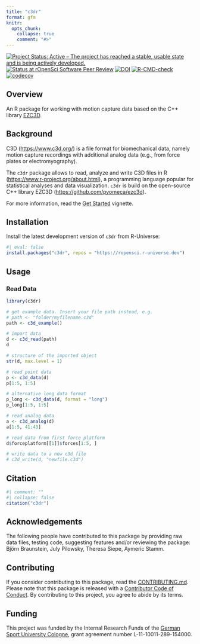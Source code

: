 ```yaml
---
title: "c3dr"
format: gfm
knitr:
  opts_chunk: 
    collapse: true
    comment: "#>" 
---
```


<!-- README.md is generated from README.qmd. Please edit that file -->

<!-- badges: start -->

[![Project Status: Active – The project has reached a stable, usable state and is being actively developed.](https://www.repostatus.org/badges/latest/active.svg)](https://www.repostatus.org/#active)
[![Status at rOpenSci Software Peer Review](https://badges.ropensci.org/686_status.svg)](https://github.com/ropensci/software-review/issues/686)
[![DOI](https://zenodo.org/badge/DOI/10.5281/zenodo.14870399.svg)](https://doi.org/10.5281/zenodo.14870399)
[![R-CMD-check](https://github.com/ropensci/c3dr/actions/workflows/R-CMD-check.yaml/badge.svg)](https://github.com/ropensci/c3dr/actions/workflows/R-CMD-check.yaml)
[![codecov](https://codecov.io/gh/ropensci/c3dr/graph/badge.svg?token=7lAu5XzivG)](https://app.codecov.io/gh/ropensci/c3dr)
<!-- badges: end -->

## Overview

An R package for working with motion capture data based on the C++ library [EZC3D](https://github.com/pyomeca/ezc3d).

## Background

C3D (<https://www.c3d.org/>) is a file format for biomechanical data, namely motion capture recordings with additional analog data (e.g., from force plates or electromyography).

The `c3dr` package allows to read, analyze and write C3D files in R (<https://www.r-project.org/about.html>), a programming language popular for statistical analyses and data visualization. `c3dr` is build on the open-source C++ library EZC3D (<https://github.com/pyomeca/ezc3d>).

For more information, read the [Get Started](https://docs.ropensci.org/c3dr/articles/c3dr.html) vignette.

## Installation

Install the latest development version of `c3dr` from R-Universe:

```r
#| eval: false
install.packages("c3dr", repos = "https://ropensci.r-universe.dev")
```

## Usage

### Read Data

```r
library(c3dr)

# get example data. Insert your file path instead, e.g.
# path <- "folder/myfilename.c3d"
path <- c3d_example()

# import data
d <- c3d_read(path)
d

# structure of the imported object
str(d, max.level = 1)

# read point data
p <- c3d_data(d)
p[1:5, 1:5]

# alternative long data format
p_long <- c3d_data(d, format = "long")
p_long[1:5, 1:5]

# read analog data
a <- c3d_analog(d)
a[1:5, 41:43]

# read data from first force platform
d$forceplatform[[1]]$forces[1:5, ]

# write data to a new c3d file
# c3d_write(d, "newfile.c3d")
```

## Citation

```r
#| comment: ""
#| collapse: false
citation("c3dr")
```

## Acknowledgements

The following people have contributed to this package by providing raw data files, testing code, suggesting features and/or reviewing the package: Björn Braunstein, July Pilowsky, Theresa Siepe, Aymeric Stamm.

## Contributing

If you consider contributing to this package, read the [CONTRIBUTING.md](https://github.com/ropensci/c3dr/blob/main/.github/CONTRIBUTING.md). 
Please note that this package is released with a [Contributor Code of Conduct](https://ropensci.org/code-of-conduct/). 
By contributing to this project, you agree to abide by its terms.

## Funding

This project was funded by the Internal Research Funds of the [German Sport University Cologne](https://www.dshs-koeln.de/english/), grant agreement number L-11-10011-289-154000.
